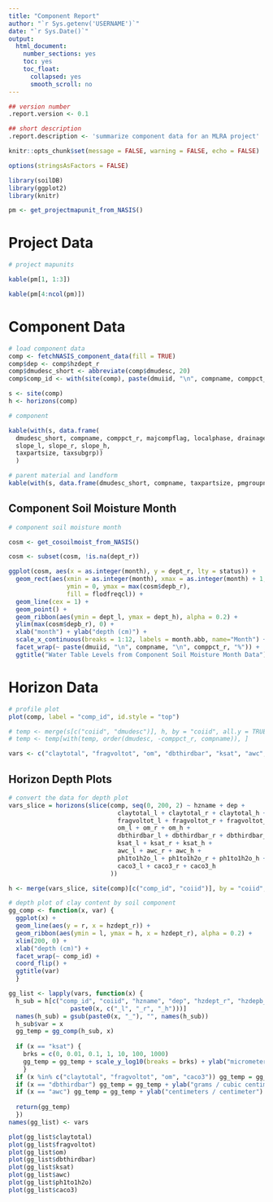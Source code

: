 ---
title: "Component Report"
author: "`r Sys.getenv('USERNAME')`"
date: "`r Sys.Date()`"
output: 
  html_document: 
    number_sections: yes
    toc: yes
    toc_float:
      collapsed: yes
      smooth_scroll: no
---


```{r report-metadata, echo=FALSE, results='hide', warning=FALSE, message=FALSE}
## version number
.report.version <- 0.1

## short description
.report.description <- 'summarize component data for an MLRA project'
```


```{r setup, echo = FALSE}
knitr::opts_chunk$set(message = FALSE, warning = FALSE, echo = FALSE)

options(stringsAsFactors = FALSE)
```


```{r}
library(soilDB)
library(ggplot2)
library(knitr)

pm <- get_projectmapunit_from_NASIS()
```


# Project Data

```{r}

# project mapunits

kable(pm[1, 1:3])

kable(pm[4:ncol(pm)])

```


# Component Data

```{r component data, fig.width=8.5, fig.height=6}

# load component data
comp <- fetchNASIS_component_data(fill = TRUE)
comp$dep <- comp$hzdept_r
comp$dmudesc_short <- abbreviate(comp$dmudesc, 20)
comp$comp_id <- with(site(comp), paste(dmuiid, "\n", compname, comppct_r, "%"))

s <- site(comp)
h <- horizons(comp)

# component

kable(with(s, data.frame(
  dmudesc_short, compname, comppct_r, majcompflag, localphase, drainagecl, 
  slope_l, slope_r, slope_h,
  taxpartsize, taxsubgrp))
  )

# parent material and landform
kable(with(s, data.frame(dmudesc_short, compname, taxpartsize, pmgroupname, landform.string)))
```


## Component Soil Moisture Month

```{r soil moisture, fig.width=8.5, fig.height=6}
# component soil moisture month

cosm <- get_cosoilmoist_from_NASIS()

cosm <- subset(cosm, !is.na(dept_r))

ggplot(cosm, aes(x = as.integer(month), y = dept_r, lty = status)) +
  geom_rect(aes(xmin = as.integer(month), xmax = as.integer(month) + 1,
                ymin = 0, ymax = max(cosm$depb_r),
                fill = flodfreqcl)) +
  geom_line(cex = 1) +
  geom_point() +
  geom_ribbon(aes(ymin = dept_l, ymax = dept_h), alpha = 0.2) +
  ylim(max(cosm$depb_r), 0) +
  xlab("month") + ylab("depth (cm)") +
  scale_x_continuous(breaks = 1:12, labels = month.abb, name="Month") +
  facet_wrap(~ paste(dmuiid, "\n", compname, "\n", comppct_r, "%")) +
  ggtitle("Water Table Levels from Component Soil Moisture Month Data")
```


# Horizon Data

```{r horizon data}
# profile plot
plot(comp, label = "comp_id", id.style = "top")

# temp <- merge(s[c("coiid", "dmudesc")], h, by = "coiid", all.y = TRUE)
# temp <- temp[with(temp, order(dmudesc, -comppct_r, compname)), ]

vars <- c("claytotal", "fragvoltot", "om", "dbthirdbar", "ksat", "awc", "ph1to1h2o", "caco3")
```

## Horizon Depth Plots

```{r, depth plots, fig.width=8.5, fig.height=6}
# convert the data for depth plot
vars_slice = horizons(slice(comp, seq(0, 200, 2) ~ hzname + dep + 
                              claytotal_l + claytotal_r + claytotal_h +
                              fragvoltot_l + fragvoltot_r + fragvoltot_h +
                              om_l + om_r + om_h +
                              dbthirdbar_l + dbthirdbar_r + dbthirdbar_h + 
                              ksat_l + ksat_r + ksat_h +
                              awc_l + awc_r + awc_h + 
                              ph1to1h2o_l + ph1to1h2o_r + ph1to1h2o_h +
                              caco3_l + caco3_r + caco3_h
                            ))

h <- merge(vars_slice, site(comp)[c("comp_id", "coiid")], by = "coiid", all.x = TRUE)

# depth plot of clay content by soil component
gg_comp <- function(x, var) {
  ggplot(x) +
  geom_line(aes(y = r, x = hzdept_r)) +
  geom_ribbon(aes(ymin = l, ymax = h, x = hzdept_r), alpha = 0.2) +
  xlim(200, 0) +
  xlab("depth (cm)") +
  facet_wrap(~ comp_id) + 
  coord_flip() +
  ggtitle(var)
  }

gg_list <- lapply(vars, function(x) {
  h_sub = h[c("comp_id", "coiid", "hzname", "dep", "hzdept_r", "hzdepb_r", 
                 paste0(x, c("_l", "_r", "_h")))]
  names(h_sub) = gsub(paste0(x, "_"), "", names(h_sub))
  h_sub$var = x
  gg_temp = gg_comp(h_sub, x)
  
  if (x == "ksat") {
    brks = c(0, 0.01, 0.1, 1, 10, 100, 1000)
    gg_temp = gg_temp + scale_y_log10(breaks = brks) + ylab("micrometers / second")
    }
  if (x %in% c("claytotal", "fragvoltot", "om", "caco3")) gg_temp = gg_temp + ylab("%")
  if (x == "dbthirdbar") gg_temp = gg_temp + ylab("grams / cubic centimeter")
  if (x == "awc") gg_temp = gg_temp + ylab("centimeters / centimeter")
  
  return(gg_temp)
  })
names(gg_list) <- vars

plot(gg_list$claytotal)
plot(gg_list$fragvoltot)
plot(gg_list$om)
plot(gg_list$dbthirdbar)
plot(gg_list$ksat)
plot(gg_list$awc)
plot(gg_list$ph1to1h2o)
plot(gg_list$caco3)

```

